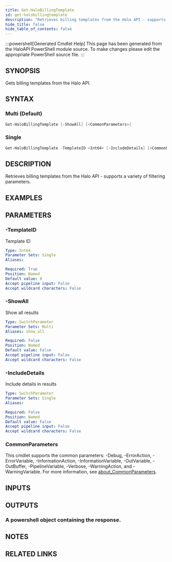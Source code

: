 ```yaml
---
title: Get-HaloBillingTemplate
id: get-halobillingtemplate
description: "Retrieves billing templates from the Halo API - supports a variety of filtering parameters."
hide_title: false
hide_table_of_contents: false
---
```


:::powershell[Generated Cmdlet Help]
This page has been generated from the HaloAPI PowerShell module source. To make changes please edit the appropriate PowerShell source file.
:::

## SYNOPSIS

Gets billing templates from the Halo API.

## SYNTAX

### Multi (Default)

```powershell
Get-HaloBillingTemplate [-ShowAll] [<CommonParameters>]
```

### Single

```powershell
Get-HaloBillingTemplate -TemplateID <Int64> [-IncludeDetails] [<CommonParameters>]
```

## DESCRIPTION

Retrieves billing templates from the Halo API - supports a variety of filtering parameters.

## EXAMPLES

## PARAMETERS

### -TemplateID

Template ID

```yaml
Type: Int64
Parameter Sets: Single
Aliases:

Required: True
Position: Named
Default value: 0
Accept pipeline input: False
Accept wildcard characters: False
```

### -ShowAll

Show all results

```yaml
Type: SwitchParameter
Parameter Sets: Multi
Aliases: show_all

Required: False
Position: Named
Default value: False
Accept pipeline input: False
Accept wildcard characters: False
```

### -IncludeDetails

Include details in results

```yaml
Type: SwitchParameter
Parameter Sets: Single
Aliases:

Required: False
Position: Named
Default value: False
Accept pipeline input: False
Accept wildcard characters: False
```

### CommonParameters

This cmdlet supports the common parameters: -Debug, -ErrorAction, -ErrorVariable, -InformationAction, -InformationVariable, -OutVariable, -OutBuffer, -PipelineVariable, -Verbose, -WarningAction, and -WarningVariable. For more information, see [about_CommonParameters](http://go.microsoft.com/fwlink/?LinkID=113216).

## INPUTS


## OUTPUTS

### A powershell object containing the response.

## NOTES

## RELATED LINKS

